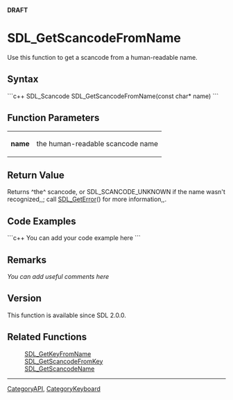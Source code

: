 <!-- pragma section-numbers off -->
<!-- pragma camelcase off -->
'''DRAFT'''

= SDL_GetScancodeFromName =
Use this function to get a scancode from a human-readable name.


== Syntax ==
```c++
SDL_Scancode SDL_GetScancodeFromName(const char* name)
```

== Function Parameters ==
{|
|'''name'''
|the human-readable scancode name
|}

== Return Value ==
Returns ^the^ scancode, or SDL_SCANCODE_UNKNOWN if the name wasn't recognized,,; call [[SDL_GetError]]() for more information,,.

<!-- <span style="color: green;">Should this refer to the SDL_Scancode instead of just scancode?  Leave error call in?</span> -->

== Code Examples ==
```c++
You can add your code example here
```

== Remarks ==
''You can add useful comments here''

== Version ==
This function is available since SDL 2.0.0.

== Related Functions ==
:[[SDL_GetKeyFromName]]
:[[SDL_GetScancodeFromKey]]
:[[SDL_GetScancodeName]]

----
[[CategoryAPI]], [[CategoryKeyboard]]
